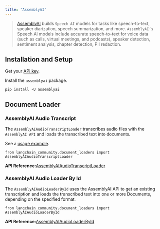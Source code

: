 ```yaml
---
title: "AssemblyAI"
---
```


> [AssemblyAI](https://www.assemblyai.com/) builds `Speech AI` models for tasks like speech-to-text, speaker diarization, speech summarization, and more. `AssemblyAI’s` Speech AI models include accurate speech-to-text for voice data (such as calls, virtual meetings, and podcasts), speaker detection, sentiment analysis, chapter detection, PII redaction.

## Installation and Setup

Get your [API key](https://www.assemblyai.com/dashboard/signup).

Install the `assemblyai` package.

```
pip install -U assemblyai
```

## Document Loader

### AssemblyAI Audio Transcript

The `AssemblyAIAudioTranscriptLoader` transcribes audio files with the `AssemblyAI API` and loads the transcribed text into documents.

See a [usage example](/src/oss/integrations/document_loaders/assemblyai).

```
from langchain_community.document_loaders import AssemblyAIAudioTranscriptLoader
```

**API Reference:**[AssemblyAIAudioTranscriptLoader](https://python.langchain.com/api_reference/community/document_loaders/langchain_community.document_loaders.assemblyai.AssemblyAIAudioTranscriptLoader.html)

### AssemblyAI Audio Loader By Id

The `AssemblyAIAudioLoaderById` uses the AssemblyAI API to get an existing transcription and loads the transcribed text into one or more Documents, depending on the specified format.

```
from langchain_community.document_loaders import AssemblyAIAudioLoaderById
```

**API Reference:**[AssemblyAIAudioLoaderById](https://python.langchain.com/api_reference/community/document_loaders/langchain_community.document_loaders.assemblyai.AssemblyAIAudioLoaderById.html)
